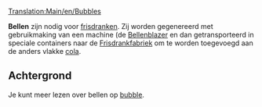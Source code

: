 [[Translation:Main/en/Bubbles]]
{{nl/Vracht|name=Bellen
|image=Bubbles.png
|geproduceerd=[[Main/nl/Bellenblazer|Bellenblazer]]
|geaccepteerd=[[Main/nl/Frisdrankfabriek|Frisdrankfabriek]]
}}

'''Bellen''' zijn nodig voor [[Main/nl/Frisdrank|frisdranken]]. Zij worden gegenereerd met gebruikmaking van een machine (de [[Main/nl/Bellenblazer|Bellenblazer]] en dan getransporteerd in speciale containers naar de [[Main/nl/Frisdrankfabriek|Frisdrankfabriek]] om te worden toegevoegd aan de anders vlakke [[Main/nl/Cola|cola]].

==Achtergrond==
Je kunt meer lezen over bellen op [http://www.wikipedia.org/wiki/Liquid bubble ].